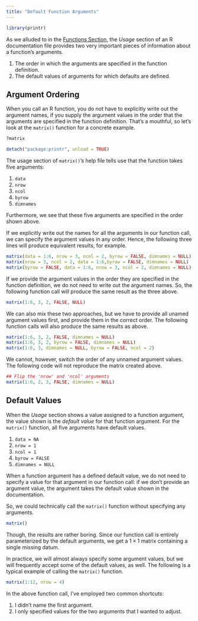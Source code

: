 ---
title: "Default Function Arguments"
---

```{r setup, echo = FALSE, include = FALSE, cache = FALSE}
library(printr)
```

As we alluded to in the [Functions Section](/tutorials/functions/functions.qmd), the *Usage* section of an R documentation
file provides two very important pieces of information about a function's arguments.

1. The order in which the arguments are specified in the function definition.
1. The default values of arguments for which defaults are defined.

## Argument Ordering

When you call an R function, you do not have to explicitly write out the argument names, if you supply the argument
values in the order that the arguments are specified in the function definition. That's a mouthful, so let's look at the
`matrix()` function for a concrete example.

```{r, echo = FALSE, printr.help.sections = c("description", "usage", "arguments")}
?matrix
```

```{r, echo = FALSE, include = FALSE}
detach("package:printr", unload = TRUE)
```

The usage section of `matrix()`'s help file tells use that the function takes five arguments:

1. `data`
1. `nrow`
1. `ncol`
1. `byrow`
1. `dimnames`

Furthermore, we see that these five arguments are specified in the order shown above.

If we explicitly write out the names for all the arguments in our function call, we can specify the argument values in
any order. Hence, the following three lines will produce equivalent results, for example.

```{r}
matrix(data = 1:6, nrow = 3, ncol = 2, byrow = FALSE, dimnames = NULL)
matrix(nrow = 3, ncol = 2, data = 1:6,byrow = FALSE, dimnames = NULL)
matrix(byrow = FALSE, data = 1:6, nrow = 3, ncol = 2, dimnames = NULL)
```

If we provide the argument values in the order they are specified in the function definition, we do not need to write
out the argument names. So, the following function call will produce the same result as the three above.

```{r}
matrix(1:6, 3, 2, FALSE, NULL)
```

We can also mix these two approaches, but we have to provide all unamed argument values first, and provide them in the
correct order. The following function calls will also produce the same results as above.

```{r}
matrix(1:6, 3, 2, FALSE, dimnames = NULL)
matrix(1:6, 3, 2, byrow = FALSE, dimnames = NULL)
matrix(1:6, 3, dimnames = NULL, byrow = FALSE, ncol = 2)
```

We cannot, however, switch the order of any unnamed argument values. The following code will not reproduce the matrix
created above.

```{r}
## Flip the 'nrow' and 'ncol' arguments
matrix(1:6, 2, 3, FALSE, dimnames = NULL)
```

## Default Values

When the *Usage* section shows a value assigned to a function argument, the value shown is the *default value* for that
function argument. For the `matrix()` function, all five arguments have default values.

1. `data = NA`
1. `nrow = 1`
1. `ncol = 1`
1. `byrow = FALSE`
1. `dimnames = NULL`

When a function argument has a defined default value, we do not need to specify a value for that argument in our function
call: if we don't provide an argument value, the argument takes the default value shown in the documentation.

So, we could technically call the `matrix()` function without specifying any arguments.

```{r}
matrix()
```

Though, the results are rather boring. Since our function call is entirely parameterized by the default arguments, we
get a $1 \times 1$ matrix containing a single missing datum.

In practice, we will almost always specify some argument values, but we will frequently accept some of the default values,
as well. The following is a typical example of calling the `matrix()` function.

```{r}
matrix(1:12, nrow = 4)
```

In the above function call, I've employed two common shortcuts:

1. I didn't name the first argument.
1. I only specified values for the two arguments that I wanted to adjust.
